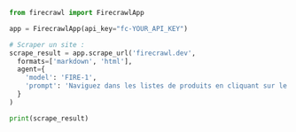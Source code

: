```python Python
from firecrawl import FirecrawlApp

app = FirecrawlApp(api_key="fc-YOUR_API_KEY")

# Scraper un site :
scrape_result = app.scrape_url('firecrawl.dev',
  formats=['markdown', 'html'],
  agent={
    'model': 'FIRE-1',
    'prompt': 'Naviguez dans les listes de produits en cliquant sur le bouton « Page suivante » jusqu’à ce qu’il soit désactivé. Scrapez chaque page.'
  }
)

print(scrape_result)
```
